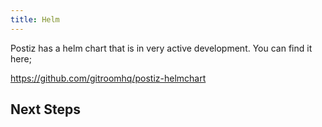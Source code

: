 ```yaml
---
title: Helm
---
```



<EarlyDoc />
<InstallationRecommendedOptions />

Postiz has a helm chart that is in very active development. You can find it here;

https://github.com/gitroomhq/postiz-helmchart


## Next Steps

<Cards>
  <Card title="Configure uploads" href="/r2" />
  <Card title="Learn the architecture of the project" href="/howitworks" />
  <Card title="Set up email for notifications" href="/emails" />
  <Card title="Set up providers such as Linkedin, X and Reddit" href="/providers" />
</Cards>